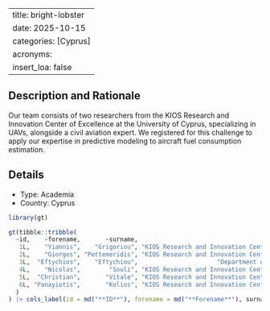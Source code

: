 
---
title: bright-lobster
date: 2025-10-15
categories: [Cyprus]
acronyms:
  insert_loa: false
---

## Description and Rationale

Our team consists of two researchers from the KIOS Research and Innovation Center of Excellence at the University of Cyprus, specializing in UAVs, alongside a civil aviation expert. We registered for this challenge to apply our expertise in predictive modeling to aircraft fuel consumption estimation.

## Details

* Type: Academia
* Country: Cyprus

```r
library(gt)

gt(tibble::tribble(
  ~id,    ~forename,       ~surname,                                        ~affiliation,
   1L,    "Yiannis",    "Grigoriou", "KIOS Research and Innovation Center of Excellence",
   2L,    "Giorgos", "Pettemeridis", "KIOS Research and Innovation Center of Excellence",
   3L,  "Eftychios",    "Eftychiou",                      "Department of Civil Aviation",
   4L,    "Nicolas",        "Souli", "KIOS Research and Innovation Center of Excellence",
   5L,  "Christian",       "Vitale", "KIOS Research and Innovation Center of Excellence",
   6L, "Panayiotis",       "Kolios", "KIOS Research and Innovation Center of Excellence"
  )
) |> cols_label(id = md("**ID**"), forename = md("**Forename**"), surname ~ md("**Surname**"), affiliation ~ md("**Affiliation**"))
```
